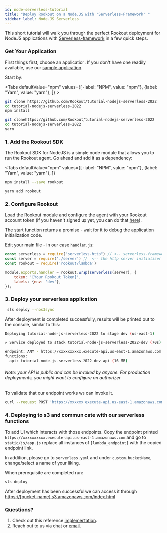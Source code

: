 ```yaml
---
id: node-serverless-tutorial
title: "Deploy Rookout on a Node.JS with 'Serverless-Framework' "
sidebar_label: Node.JS Serverless
---
```

This short tutorial will walk you through the perfect Rookout deployment for NodeJS applications with [Serverless-framework](https://www.serverless.com/) in a few quick steps.

### Get Your Application

First things first, choose an application.
If you don't have one readily available, use our [sample application](https://github.com/Rookout/tutorial-nodejs-serverless-2022).



Start by:

<Tabs
    defaultValue="npm"
    values={[
        {label: "NPM", value: "npm"},
        {label: "Yarn", value: "yarn"},
    ]}
    >
<TabItem value="npm">

```bash
git clone https://github.com/Rookout/tutorial-nodejs-serverless-2022
cd tutorial-nodejs-serverless-2022
npm install
```
</TabItem>
<TabItem value="yarn">

```bash
git clonehttps://github.com/Rookout/tutorial-nodejs-serverless-2022
cd tutorial-nodejs-serverless-2022
yarn
```
</TabItem>

</Tabs>

### 1. Add the Rookout SDK

The Rookout SDK for NodeJS is a simple node module that allows you to run the Rookout agent.
Go ahead and add it as a dependency:

<Tabs
    defaultValue="npm"
    values={[
        {label: "NPM", value: "npm"},
        {label: "Yarn", value: "yarn"},
    ]}
>
<TabItem value="npm">

```bash
npm install --save rookout
```
</TabItem>
<TabItem value="yarn">

```bash
yarn add rookout
```
</TabItem>

</Tabs>


### 2. Configure Rookout

Load the Rookout module and configure the agent with your Rookout account token (if you haven't signed up yet, you can do that [here](https://app.rookout.com/#mode=signUp)).

The start function returns a promise - wait for it to debug the application initialization code.

Edit your main file - in our case `handler.js`:

```javascript
const serverless = require("serverless-http") // <-- serverless-framework;
const server = require('./server') //  <-- the http server initializer ;
const rookout = require('rookout/lambda')

module.exports.handler = rookout.wrap(serverless(server), {
    token: '[Your Rookout Token]',
    labels: {env: 'dev'},
});

```

<div className="rookout-org-info" />


### 3. Deploy your serverless application

```bash
 sls deploy --nos3sync
```

After deployment is completed successfully, results will be printed out to the console, similar to this:

```bash
Deploying tutorial-node-js-serverless-2022 to stage dev (us-east-1)

✔ Service deployed to stack tutorial-node-js-serverless-2022-dev (70s)

endpoint: ANY - https://xxxxxxxxxx.execute-api.us-east-1.amazonaws.com  #  <-- The public endpoint
functions:
  api: tutorial-node-js-serverless-2022-dev-api (16 MB)
```
###### Note: your API is public and can be invoked by anyone. For production deployments, you might want to configure an authorizer

To validate that our endpoint works we can invoke it.
```bash
curl --request POST 'https://xxxxxx.execute-api.us-east-1.amazonaws.com/todos' --header 'Content-Type: application/json' --data-raw '{"title": "Buy Coffee", "order": 123}'
```


### 4. Deploying to s3 and communicate with our serverless functions

To add UI which interacts with those endpoints. Copy the endpoint printed `https://xxxxxxxxxx.execute-api.us-east-1.amazonaws.com` and go to `static/js/app.js` replace all instances of `[lambda_endpoint]` with the copied endpoint link.

In addition, please go to `serverless.yaml` and under `custom.bucketName`, change/select a name of your liking.


When prerequisite are completed run:
```bash
sls deploy
```

After deployment has been successful we can access it through [https://[bucket-name].s3.amazonaws.com/index.html](https://[bucket-name].s3.amazonaws.com/index.html)


### Questions?

1.  Check out this reference [implementation](https://github.com/Rookout/tutorial-nodejs-serverless-2022/compare/configure-rookout).
3.  Reach out to us via chat or [email](mailto:support@rookout.com).
